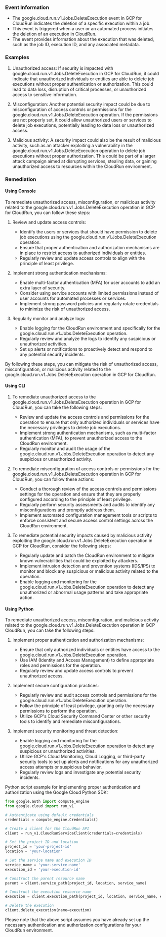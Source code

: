 
### Event Information

- The google.cloud.run.v1.Jobs.DeleteExecution event in GCP for CloudRun indicates the deletion of a specific execution within a job.
- This event is triggered when a user or an automated process initiates the deletion of an execution in CloudRun.
- The event provides information about the execution that was deleted, such as the job ID, execution ID, and any associated metadata.


### Examples

1. Unauthorized access: If security is impacted with google.cloud.run.v1.Jobs.DeleteExecution in GCP for CloudRun, it could indicate that unauthorized individuals or entities are able to delete job executions without proper authentication or authorization. This could lead to data loss, disruption of critical processes, or unauthorized access to sensitive information.

2. Misconfiguration: Another potential security impact could be due to misconfiguration of access controls or permissions for the google.cloud.run.v1.Jobs.DeleteExecution operation. If the permissions are not properly set, it could allow unauthorized users or services to delete job executions, potentially leading to data loss or unauthorized access.

3. Malicious activity: A security impact could also be the result of malicious activity, such as an attacker exploiting a vulnerability in the google.cloud.run.v1.Jobs.DeleteExecution operation to delete job executions without proper authorization. This could be part of a larger attack campaign aimed at disrupting services, stealing data, or gaining unauthorized access to resources within the CloudRun environment.

### Remediation

#### Using Console

To remediate unauthorized access, misconfiguration, or malicious activity related to the google.cloud.run.v1.Jobs.DeleteExecution operation in GCP for CloudRun, you can follow these steps:

1. Review and update access controls: 
   - Identify the users or services that should have permission to delete job executions using the google.cloud.run.v1.Jobs.DeleteExecution operation.
   - Ensure that proper authentication and authorization mechanisms are in place to restrict access to authorized individuals or entities.
   - Regularly review and update access controls to align with the principle of least privilege.

2. Implement strong authentication mechanisms:
   - Enable multi-factor authentication (MFA) for user accounts to add an extra layer of security.
   - Consider using service accounts with limited permissions instead of user accounts for automated processes or services.
   - Implement strong password policies and regularly rotate credentials to minimize the risk of unauthorized access.

3. Regularly monitor and analyze logs:
   - Enable logging for the CloudRun environment and specifically for the google.cloud.run.v1.Jobs.DeleteExecution operation.
   - Regularly review and analyze the logs to identify any suspicious or unauthorized activities.
   - Set up alerts or notifications to proactively detect and respond to any potential security incidents.

By following these steps, you can mitigate the risk of unauthorized access, misconfiguration, or malicious activity related to the google.cloud.run.v1.Jobs.DeleteExecution operation in GCP for CloudRun.

#### Using CLI

1. To remediate unauthorized access to the google.cloud.run.v1.Jobs.DeleteExecution operation in GCP for CloudRun, you can take the following steps:
   - Review and update the access controls and permissions for the operation to ensure that only authorized individuals or services have the necessary privileges to delete job executions.
   - Implement strong authentication mechanisms, such as multi-factor authentication (MFA), to prevent unauthorized access to the CloudRun environment.
   - Regularly monitor and audit the usage of the google.cloud.run.v1.Jobs.DeleteExecution operation to detect any suspicious or unauthorized activity.

2. To remediate misconfiguration of access controls or permissions for the google.cloud.run.v1.Jobs.DeleteExecution operation in GCP for CloudRun, you can follow these actions:
   - Conduct a thorough review of the access controls and permissions settings for the operation and ensure that they are properly configured according to the principle of least privilege.
   - Regularly perform security assessments and audits to identify any misconfigurations and promptly address them.
   - Implement automated configuration management tools or scripts to enforce consistent and secure access control settings across the CloudRun environment.

3. To remediate potential security impacts caused by malicious activity exploiting the google.cloud.run.v1.Jobs.DeleteExecution operation in GCP for CloudRun, consider the following steps:
   - Regularly update and patch the CloudRun environment to mitigate known vulnerabilities that could be exploited by attackers.
   - Implement intrusion detection and prevention systems (IDS/IPS) to monitor and block any suspicious or malicious activity related to the operation.
   - Enable logging and monitoring for the google.cloud.run.v1.Jobs.DeleteExecution operation to detect any unauthorized or abnormal usage patterns and take appropriate action.

#### Using Python

To remediate unauthorized access, misconfiguration, and malicious activity related to the google.cloud.run.v1.Jobs.DeleteExecution operation in GCP CloudRun, you can take the following steps:

1. Implement proper authentication and authorization mechanisms:
   - Ensure that only authorized individuals or entities have access to the google.cloud.run.v1.Jobs.DeleteExecution operation.
   - Use IAM (Identity and Access Management) to define appropriate roles and permissions for the operation.
   - Regularly review and update access controls to prevent unauthorized access.

2. Implement secure configuration practices:
   - Regularly review and audit access controls and permissions for the google.cloud.run.v1.Jobs.DeleteExecution operation.
   - Follow the principle of least privilege, granting only the necessary permissions to perform the operation.
   - Utilize GCP's Cloud Security Command Center or other security tools to identify and remediate misconfigurations.

3. Implement security monitoring and threat detection:
   - Enable logging and monitoring for the google.cloud.run.v1.Jobs.DeleteExecution operation to detect any suspicious or unauthorized activities.
   - Utilize GCP's Cloud Monitoring, Cloud Logging, or third-party security tools to set up alerts and notifications for any unauthorized access attempts or suspicious behavior.
   - Regularly review logs and investigate any potential security incidents.

Python script example for implementing proper authentication and authorization using the Google Cloud Python SDK:

```python
from google.auth import compute_engine
from google.cloud import run_v1

# Authenticate using default credentials
credentials = compute_engine.Credentials()

# Create a client for the CloudRun API
client = run_v1.CloudRunServiceClient(credentials=credentials)

# Set the project ID and location
project_id = 'your-project-id'
location = 'your-location'

# Set the service name and execution ID
service_name = 'your-service-name'
execution_id = 'your-execution-id'

# Construct the parent resource name
parent = client.service_path(project_id, location, service_name)

# Construct the execution resource name
execution = client.execution_path(project_id, location, service_name, execution_id)

# Delete the execution
client.delete_execution(name=execution)
```

Please note that the above script assumes you have already set up the necessary authentication and authorization configurations for your CloudRun environment.

